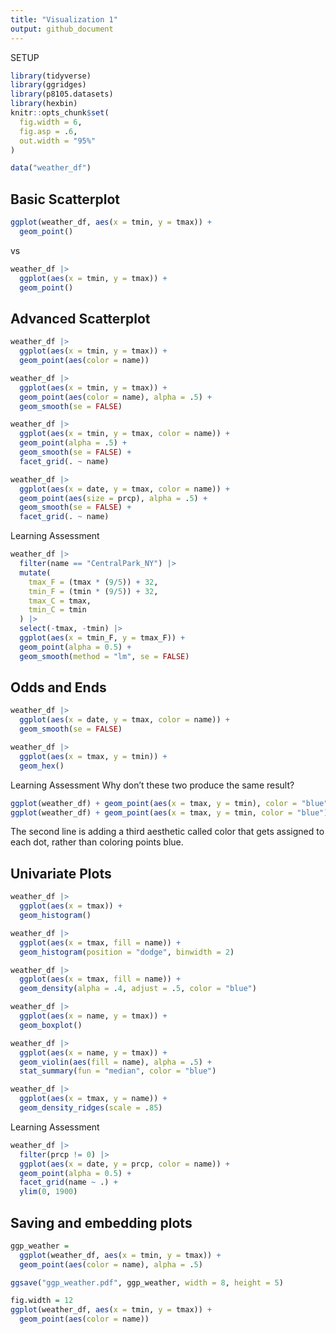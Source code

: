 ```yaml
---
title: "Visualization 1"
output: github_document
---
```


SETUP
```r
library(tidyverse)
library(ggridges)
library(p8105.datasets)
library(hexbin)
knitr::opts_chunk$set(
  fig.width = 6,
  fig.asp = .6,
  out.width = "95%"
)
```

```r
data("weather_df")
```

## Basic Scatterplot
```r
ggplot(weather_df, aes(x = tmin, y = tmax)) +
  geom_point()
```
vs
```r
weather_df |>
  ggplot(aes(x = tmin, y = tmax)) + 
  geom_point()
```

## Advanced Scatterplot
```r
weather_df |> 
  ggplot(aes(x = tmin, y = tmax)) + 
  geom_point(aes(color = name))
```
```r
weather_df |> 
  ggplot(aes(x = tmin, y = tmax)) + 
  geom_point(aes(color = name), alpha = .5) +
  geom_smooth(se = FALSE)
```
```r
weather_df |> 
  ggplot(aes(x = tmin, y = tmax, color = name)) + 
  geom_point(alpha = .5) +
  geom_smooth(se = FALSE) + 
  facet_grid(. ~ name)
```
```r
weather_df |> 
  ggplot(aes(x = date, y = tmax, color = name)) + 
  geom_point(aes(size = prcp), alpha = .5) +
  geom_smooth(se = FALSE) + 
  facet_grid(. ~ name)
```
Learning Assessment
```r
weather_df |> 
  filter(name == "CentralPark_NY") |> 
  mutate(
    tmax_F = (tmax * (9/5)) + 32,
    tmin_F = (tmin * (9/5)) + 32,
    tmax_C = tmax,
    tmin_C = tmin
  ) |> 
  select(-tmax, -tmin) |> 
  ggplot(aes(x = tmin_F, y = tmax_F)) +
  geom_point(alpha = 0.5) + 
  geom_smooth(method = "lm", se = FALSE)
```

## Odds and Ends
```r
weather_df |> 
  ggplot(aes(x = date, y = tmax, color = name)) + 
  geom_smooth(se = FALSE) 
```
```r
weather_df |> 
  ggplot(aes(x = tmax, y = tmin)) + 
  geom_hex()
```
Learning Assessment
Why don't these two produce the same result?
```r
ggplot(weather_df) + geom_point(aes(x = tmax, y = tmin), color = "blue")
ggplot(weather_df) + geom_point(aes(x = tmax, y = tmin, color = "blue"))
```
The second line is adding a third aesthetic called color that gets assigned to each dot, rather than coloring points blue. 

## Univariate Plots
```r
weather_df |> 
  ggplot(aes(x = tmax)) + 
  geom_histogram()
```
```r
weather_df |> 
  ggplot(aes(x = tmax, fill = name)) + 
  geom_histogram(position = "dodge", binwidth = 2)
```
```r
weather_df |> 
  ggplot(aes(x = tmax, fill = name)) + 
  geom_density(alpha = .4, adjust = .5, color = "blue")
```
```r
weather_df |> 
  ggplot(aes(x = name, y = tmax)) + 
  geom_boxplot()
```
```r
weather_df |> 
  ggplot(aes(x = name, y = tmax)) + 
  geom_violin(aes(fill = name), alpha = .5) + 
  stat_summary(fun = "median", color = "blue")
```
```r
weather_df |> 
  ggplot(aes(x = tmax, y = name)) + 
  geom_density_ridges(scale = .85)
```
Learning Assessment
```r
weather_df |> 
  filter(prcp != 0) |> 
  ggplot(aes(x = date, y = prcp, color = name)) +
  geom_point(alpha = 0.5) + 
  facet_grid(name ~ .) +
  ylim(0, 1900)
```
## Saving and embedding plots
```r
ggp_weather = 
  ggplot(weather_df, aes(x = tmin, y = tmax)) + 
  geom_point(aes(color = name), alpha = .5) 

ggsave("ggp_weather.pdf", ggp_weather, width = 8, height = 5)
```

```r
fig.width = 12
ggplot(weather_df, aes(x = tmin, y = tmax)) + 
  geom_point(aes(color = name))
```


